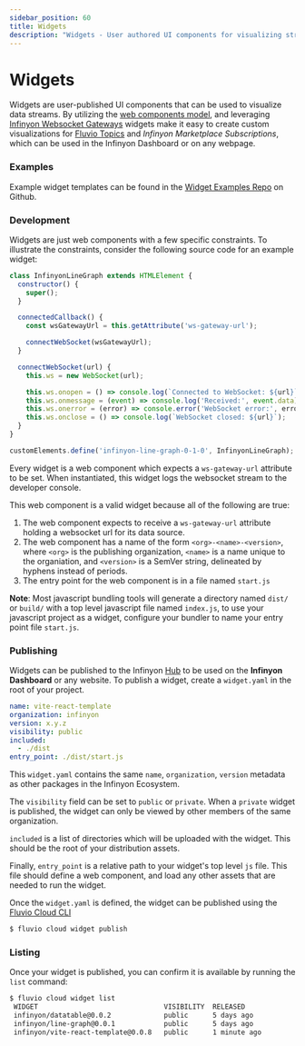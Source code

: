 ```yaml
---
sidebar_position: 60
title: Widgets
description: "Widgets - User authored UI components for visualizing streams"
---
```


# Widgets

Widgets are user-published UI components that can be used to visualize data streams. By utilizing the [web components model], and leveraging [Infinyon Websocket Gateways] widgets make it easy to create custom visualizations for [Fluvio Topics] and _Infinyon Marketplace Subscriptions_, which can be used in the Infinyon Dashboard or on any webpage.

### Examples

Example widget templates can be found in the [Widget Examples Repo] on Github.

### Development

Widgets are just web components with a few specific constraints. To illustrate the constraints, consider the following source code for an example widget:

```js
class InfinyonLineGraph extends HTMLElement {
  constructor() {
    super();
  }

  connectedCallback() {
    const wsGatewayUrl = this.getAttribute('ws-gateway-url');

    connectWebSocket(wsGatewayUrl);
  }

  connectWebSocket(url) {
    this.ws = new WebSocket(url);

    this.ws.onopen = () => console.log(`Connected to WebSocket: ${url}`);
    this.ws.onmessage = (event) => console.log('Received:', event.data);
    this.ws.onerror = (error) => console.error('WebSocket error:', error);
    this.ws.onclose = () => console.log(`WebSocket closed: ${url}`);
  }
}

customElements.define('infinyon-line-graph-0-1-0', InfinyonLineGraph);
```

Every widget is a web component which expects a `ws-gateway-url` attribute to be set. When instantiated, this widget logs the websocket stream to the developer console.

This web component is a valid widget because all of the following are true:

1. The web component expects to receive a `ws-gateway-url` attribute holding a websocket url for its data source.
2. The web component has a name of the form `<org>-<name>-<version>`, where `<org>` is the publishing organization, `<name>` is a name unique to the organiation, and `<version>` is a SemVer string, delineated by hyphens instead of periods.
3. The entry point for the web component is in a file named `start.js`

**Note**: Most javascript bundling tools will generate a directory named `dist/` or `build/` with a top level javascript file named `index.js`, to use your javascript project as a widget, configure your bundler to name your entry point file `start.js`.

### Publishing

Widgets can be published to the Infinyon [Hub] to be used on the **Infinyon Dashboard** or any website. To publish a widget, create a `widget.yaml` in the root of your project.

```yaml
name: vite-react-template
organization: infinyon
version: x.y.z
visibility: public
included:
  - ./dist
entry_point: ./dist/start.js
```

This `widget.yaml` contains the same `name`, `organization`, `version` metadata as other packages in the Infinyon Ecosystem.

The `visibility` field can be set to `public` or `private`. When a `private` widget is published, the widget can only be viewed by other members of the same organization.

`included` is a list of directories which will be uploaded with the widget. This should be the root of your distribution assets.

Finally, `entry_point` is a relative path to your widget's top level `js` file. This file should define a web component, and load any other assets that are needed to run the widget.

Once the `widget.yaml` is defined, the widget can be published using the [Fluvio Cloud CLI]

```bash
$ fluvio cloud widget publish
```

### Listing

Once your widget is published, you can confirm it is available by running the `list` command:

```bash
$ fluvio cloud widget list
 WIDGET                               VISIBILITY  RELEASED       
 infinyon/datatable@0.0.2             public      5 days ago     
 infinyon/line-graph@0.0.1            public      5 days ago     
 infinyon/vite-react-template@0.0.8   public      1 minute ago 
```

[web components model]: https://developer.mozilla.org/en-US/docs/Web/API/Web_components
[Infinyon Cloud website]: https://infinyon.cloud/ui/account/studio
[Infinyon Websocket Gateways]: docs/cloud/demos/ws-gateway.mdx
[Fluvio Topics]: docs/fluvio/concepts/topics.mdx
[Hub]: docs/hub/overview.mdx
[Fluvio Cloud CLI]: docs/cloud/quickstart.mdx
[Widget Examples Repo]: https://github.com/infinyon/widget-examples